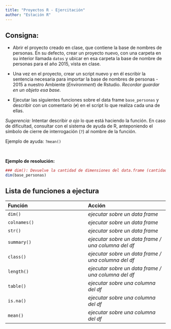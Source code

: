 ```yaml
---
title: "Proyectos R - Ejercitación"
author: "Estación R"
---
```


## Consigna:

- Abrir el proyecto creado en clase, que contiene la base de nombres de personas. En su defecto, crear un proyecto nuevo, con una carpeta en su interior llamada `datos` y ubicar en esa carpeta la base de nombre de personas para el año 2015, vista en clase.

- Una vez en el proyecto, crear un script nuevo y en él escribir la sentencia necesaria para importar la base de nombres de personas - 2015 a nuestro Ambiente (*Environment*) de Rstudio. _Recordar guardar en un objeto esa base._

- Ejecutar las siguientes funciones sobre el data frame `base_personas` y describir con un comentario (`#`) en el script lo que realiza cada una de ellas. 

_Sugerencia:_ Intentar describir _a ojo_ lo que está haciendo la función. En caso de dificultad, consultar con el sistema de ayuda de R, anteponiendo el símbolo de cierre de interrogación (`?`) al nombre de la función. 

Ejemplo de ayuda: `?mean()`

<br>

**Ejemplo de resolución:**

```r
### dim(): Devuelve la cantidad de dimensiones del data.frame (cantidad de filas x columnas)
dim(base_personas)
```


## Lista de funciones a ejectura

| __Función__       | __Acción__ |
| :---              | :---   |
| `dim()`           | _ejecutar sobre un data frame_|
| `colnames()`      | _ejecutar sobre un data frame_|
| `str()`           | _ejecutar sobre un data frame_|
| `summary()`       | _ejecutar sobre un data frame / una columna del df_|
| `class()`         | _ejecutar sobre un data frame / una columna del df_|
| `length()`        | _ejecutar sobre un data frame / una columna del df_|
| `table()`         | _ejecutar sobre una columna del df_|
| `is.na()`         | _ejecutar sobre una columna del df_|
| `mean()`          | _ejecutar sobre una columna del df_|
